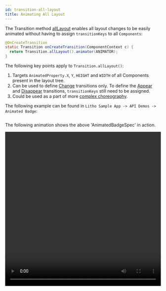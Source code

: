 ```yaml
---
id: transition-all-layout
title: Animating All Layout
---
```


The Transition method [allLayout](pathname:///javadoc/com/facebook/litho/Transition.html#allLayout--) enables all layout changes to be easily animated without having to assign `transitionKeys` to all `Components`:

```java
@OnCreateTransition
static Transition onCreateTransition(ComponentContext c) {
  return Transition.allLayout().animator(ANIMATOR);
}
```

The following key points apply to `Transition.allLayout()`:

1. Targets `AnimatedProperty.X`, `Y`, `HEIGHT` and `WIDTH` of all Components present in the layout tree.
2. Can be used to define [Change](transition-types.mdx#change-transitions) transitions only. To define the [Appear](transition-types.mdx#appear-transitions) and [Disappear](transition-types.mdx#disappear-transitions) transitions, `transitionKeys` still need to be assigned.
3. Could be used as a part of more [complex choreography](transition-choreography.mdx).

The following example can be found in `Litho Sample App -> API Demos -> Animated Badge`:

```java file=sample/src/main/java/com/facebook/samples/litho/java/animations/animatedbadge/AnimatedBadgeSpec.java start=start end=end
```

The following animation shows the above 'AnimatedBadgeSpec' in action.

<video loop="true" autoplay="true" class="video" width="100%" height="500px">
  <source type="video/webm" src={useBaseUrl("/videos/transitions/alllayout.webm")}></source>
  <p>Your browser does not support the video element.</p>
</video>
